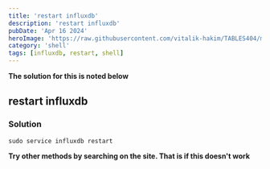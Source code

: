 ```yaml
---
title: 'restart influxdb'
description: 'restart influxdb'
pubDate: 'Apr 16 2024'
heroImage: 'https://raw.githubusercontent.com/vitalik-hakim/TABLES404/main/error_b/SHELL.jpg'
category: 'shell'
tags: [influxdb, restart, shell]
---
```


**The solution for this is noted below**

## restart influxdb

### Solution

```shell
sudo service influxdb restart
```

**Try other methods by searching on the site. That is if this doesn't work**
